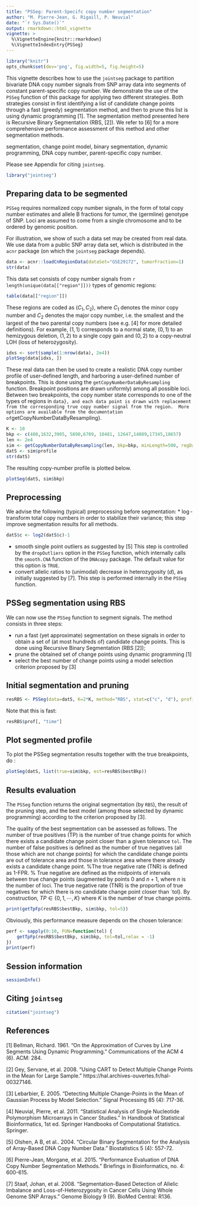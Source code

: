```yaml
---
title: "PSSeg: Parent-Specifc copy number segmentation"
author: "M. Pierre-Jean, G. Rigaill, P. Neuvial"
date: "`r Sys.Date()`"
output: rmarkdown::html_vignette
vignette: >
  %\VignetteEngine{knitr::rmarkdown}
  %\VignetteIndexEntry{PSSeg}
---
```


```r
library("knitr")
opts_chunk$set(dev='png', fig.width=5, fig.height=5)
```

This vignette describes how to use the `jointseg` package to partition bivariate DNA copy number signals from SNP array data into segments of constant parent-specific copy number.  We demonstrate the use of the `PSSeg` function of this package for applying two different strategies.  Both strategies consist in first identifying a list of candidate change points through a fast (greedy) segmentation method, and then to prune this list is using dynamic programming [1].  The segmentation method presented here is Recursive Binary Segmentation (RBS, [2]). We refer to [6] for a more comprehensive performance assessment of this method and other segmentation methods.
\paragraph{keywords:} segmentation, change point model, binary segmentation, dynamic programming, DNA copy number, parent-specific copy number.

Please see Appendix \ref{citation} for citing `jointseg`.

```r
library("jointseg")
```

## Preparing data to be segmented

`PSSeg` requires normalized copy number signals, in the form of total copy number estimates and allele B fractions for tumor, the (germline) genotype of SNP.  Loci are assumed to come from a single chromosome and to be ordered by genomic position.

For illustration, we show of such a data set may be created from real data.  We use data from a public SNP array data set, which is distributed in the `acnr` package (on which the `jointseg` package depends).

```r
data <- acnr::loadCnRegionData(dataSet="GSE29172", tumorFraction=1)
str(data)
```

This data set consists of copy number signals from `r length(unique(data[["region"]]))` types of genomic regions:

```r
table(data[["region"]])
```

These regions are coded  as $(C_1,C_2)$, where $C_1$ denotes the minor copy number and $C_2$ denotes the major copy number, i.e. the smallest and the largest of the two parental copy numbers (see e.g. [4] for more detailed definitions).  For example,  $(1,1)$ corresponds to a normal state, $(0,1)$ to an hemizygous deletion, $(1,2)$ to a single copy gain and $(0,2)$ to a copy-neutral LOH (loss of heterozygosity).

```r
idxs <- sort(sample(1:nrow(data), 2e4))
plotSeg(data[idxs, ])
```

These real data can then be used to create a realistic DNA copy number profile of user-defined length, and harboring a user-defined number of breakpoints.  This is done using the `getCopyNumberDataByResampling` function.  Breakpoint positions are drawn uniformly) among all possible loci.  Between two breakpoints, the copy number state corresponds to one of the types of regions in `data}, and each data point is drawn with replacement from the corresponding true copy number signal from the region.  More options are available from the documentation of `getCopyNumberDataByResampling}.

```r
K <- 10
bkp <- c(408,1632,3905, 5890,6709, 10481, 12647,14089,17345,18657)
len <- 2e4
sim <- getCopyNumberDataByResampling(len, bkp=bkp, minLength=500, regData=data)
datS <- sim$profile
str(datS)
```

The resulting copy-number profile is plotted below.

```r
plotSeg(datS, sim$bkp)
```

## Preprocessing
We advise the following (typical) preprocessing before segmentation:
* $\log$-transform total copy numbers in order to stabilize their variance; this step improve segmentation results for all methods.
```r
datS$c <- log2(datS$c)-1
```
* smooth single point outliers as suggested by [5]  This step is controlled by the `dropOutliers` option in the `PSSeg` function, which internally calls the `smooth.CNA` function of the `DNAcopy` package. The default value for this option is `TRUE`.
* convert allelic ratios to (unimodal) decrease in heterozygosity ($d$), as initially suggested by [7]. This step is performed internally in the `PSSeg` function.

## PSSeg segmentation using RBS

We can now use the `PSSeg` function to segment signals.  The method consists in three steps:

* run a fast (yet approximate) segmentation on these signals in order to obtain a set of (at most hundreds of) candidate change points.  This is done using  Recursive Binary Segmentation (RBS [2]);
*  prune the obtained set of change points using dynamic programming [1]
*  select the best number of change points using a model selection criterion proposed by [3]

## Initial segmentation and pruning
```r
resRBS <- PSSeg(data=datS, K=2*K, method="RBS", stat=c("c", "d"), profile=TRUE)
```

Note that this is fast:
```r
resRBS$prof[, "time"]
```

## Plot segmented profile
To plot the PSSeg segmentation results together with the true breakpoints, do :
```r
plotSeg(datS, list(true=sim$bkp, est=resRBS$bestBkp))
```

## Results evaluation

The `PSSeg` function returns the original segmentation (by `RBS`), the result of the pruning step, and the best model (among those selected by dynamic programming) according to the criterion proposed by [3].

The quality of the best segmentation can be assessed as follows.  The number of true positives (TP) is the number of true change points for which there exists a candidate change point closer than a given tolerance `tol`.  The number of false positives is defined as the number of true negatives (all those which are not change points) for which the candidate change points are out of tolerance area and those in tolerance area where there already exists a candidate change point. %The true negative rate (TNR) is defined as 1-FPR.
% True negative are defined as the midpoints of intervals between true change points (augmented by points 0 and $n+1$, where $n$ is the number of loci.  The true negative rate (TNR) is the proportion of true negatives for which there is no candidate change point closer than `tol}.
 By construction, $TP \in \{0, 1,  \cdots, K \}$ where $K$ is the number of true change points.

```r
print(getTpFp(resRBS$bestBkp, sim$bkp, tol=5))
```

Obviously, this performance measure depends on the chosen tolerance:

```r
perf <- sapply(0:10, FUN=function(tol) {
    getTpFp(resRBS$bestBkp, sim$bkp, tol=tol,relax = -1)
})
print(perf)
```


## Session information

```r
sessionInfo()
```

## Citing `jointseg`

```r
citation("jointseg")
```


## References
[1] Bellman, Richard. 1961. "On the Approximation of Curves by Line Segments Using Dynamic Programming." Communications of the ACM 4 (6). ACM: 284.

[2] Gey, Servane, et al. 2008. "Using CART to Detect Multiple Change Points in the Mean for Large Sample." https://hal.archives-ouvertes.fr/hal-00327146.

[3] Lebarbier, E. 2005. "Detecting Multiple Change-Points in the Mean of Gaussian Process by Model Selection." Signal Processing 85 (4): 717-36.

[4] Neuvial, Pierre, et al. 2011. "Statistical Analysis of Single Nucleotide Polymorphism Microarrays in Cancer Studies." In Handbook of Statistical Bioinformatics, 1st ed. Springer Handbooks of Computational Statistics. Springer.

[5] Olshen, A B, et al.. 2004. "Circular Binary Segmentation for the Analysis of Array-Based DNA Copy Number Data." Biostatistics 5 (4): 557-72.

[6] Pierre-Jean, Morgane, et al. 2015. "Performance Evaluation of DNA Copy Number Segmentation Methods." Briefings in Bioinformatics, no. 4: 600-615.

[7] Staaf, Johan, et al. 2008. "Segmentation-Based Detection of Allelic Imbalance and Loss-of-Heterozygosity in Cancer Cells Using Whole Genome SNP Arrays." Genome Biology 9 (9). BioMed Central: R136.